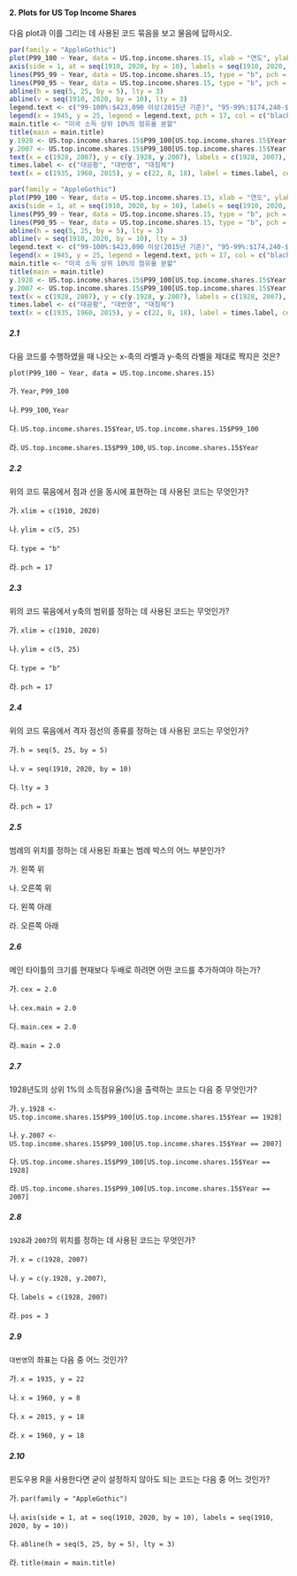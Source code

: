 #### 2. Plots for US Top Income Shares

다음 plot과 이를 그리는 데 사용된 코드 묶음을 보고 물음에 답하시오.

```r
par(family = "AppleGothic")
plot(P99_100 ~ Year, data = US.top.income.shares.15, xlab = "연도", ylab = "소득점유(%)", xlim = c(1910, 2020), ylim = c(5, 25), xaxt = "n", type = "b", pch = 17)
axis(side = 1, at = seq(1910, 2020, by = 10), labels = seq(1910, 2020, by = 10))
lines(P95_99 ~ Year, data = US.top.income.shares.15, type = "b", pch = 17, col = "red")
lines(P90_95 ~ Year, data = US.top.income.shares.15, type = "b", pch = 17, col = "blue")
abline(h = seq(5, 25, by = 5), lty = 3)
abline(v = seq(1910, 2020, by = 10), lty = 3)
legend.text <- c("99-100%:$423,090 이상(2015년 기준)", "95-99%:$174,240-$423,090", "90-95%:$121,360-$174,240")
legend(x = 1945, y = 25, legend = legend.text, pch = 17, col = c("black", "red", "blue"))
main.title <- "미국 소득 상위 10%의 점유율 분할"
title(main = main.title)
y.1928 <- US.top.income.shares.15$P99_100[US.top.income.shares.15$Year == 1928]
y.2007 <- US.top.income.shares.15$P99_100[US.top.income.shares.15$Year == 2007]
text(x = c(1928, 2007), y = c(y.1928, y.2007), labels = c(1928, 2007), pos = 3)
times.label <- c("대공황", "대번영", "대침체")
text(x = c(1935, 1960, 2015), y = c(22, 8, 18), label = times.label, cex = 1.5, col = "red")
```

```r
par(family = "AppleGothic")
plot(P99_100 ~ Year, data = US.top.income.shares.15, xlab = "연도", ylab = "소득점유(%)", xlim = c(1910, 2020), ylim = c(5, 25), xaxt = "n", type = "b", pch = 17)
axis(side = 1, at = seq(1910, 2020, by = 10), labels = seq(1910, 2020, by = 10))
lines(P95_99 ~ Year, data = US.top.income.shares.15, type = "b", pch = 17, col = "red")
lines(P90_95 ~ Year, data = US.top.income.shares.15, type = "b", pch = 17, col = "blue")
abline(h = seq(5, 25, by = 5), lty = 3)
abline(v = seq(1910, 2020, by = 10), lty = 3)
legend.text <- c("99-100%:$423,090 이상(2015년 기준)", "95-99%:$174,240-$423,090", "90-95%:$121,360-$174,240")
legend(x = 1945, y = 25, legend = legend.text, pch = 17, col = c("black", "red", "blue"))
main.title <- "미국 소득 상위 10%의 점유율 분할"
title(main = main.title)
y.1928 <- US.top.income.shares.15$P99_100[US.top.income.shares.15$Year == 1928]
y.2007 <- US.top.income.shares.15$P99_100[US.top.income.shares.15$Year == 2007]
text(x = c(1928, 2007), y = c(y.1928, y.2007), labels = c(1928, 2007), pos = 3)
times.label <- c("대공황", "대번영", "대침체")
text(x = c(1935, 1960, 2015), y = c(22, 8, 18), label = times.label, cex = 1.5, col = "red")
```

##### 2.1

다음 코드를 수행하였을 때 나오는 x-축의 라벨과 y-축의 라벨을 제대로 짝지은 것은?

```
plot(P99_100 ~ Year, data = US.top.income.shares.15)
```

가. `Year`, `P99_100`

나. `P99_100`, `Year`

다. `US.top.income.shares.15$Year`, `US.top.income.shares.15$P99_100`

라. `US.top.income.shares.15$P99_100`, `US.top.income.shares.15$Year`

##### 2.2

위의 코드 묶음에서 점과 선을 동시에 표현하는 데 사용된 코드는 무엇인가?

가. `xlim = c(1910, 2020)`

나. `ylim = c(5, 25)`

다. `type = "b"`

라. `pch = 17`

##### 2.3

위의 코드 묶음에서 y축의 범위를 정하는 데 사용된 코드는 무엇인가?

가. `xlim = c(1910, 2020)`

나. `ylim = c(5, 25)`

다. `type = "b"`

라. `pch = 17`

##### 2.4

위의 코드 묶음에서 격자 점선의 종류를 정하는 데 사용된 코드는 무엇인가?

가. `h = seq(5, 25, by = 5)`

나. `v = seq(1910, 2020, by = 10)`

다. `lty = 3`

라. `pch = 17`

##### 2.5

범례의 위치를 정하는 데 사용된 좌표는 범례 박스의 어느 부분인가?

가. 왼쪽 위

나. 오른쪽 위

다. 왼쪽 아래

라. 오른쪽 아래

##### 2.6

메인 타이틀의 크기를 현재보다 두배로 하려면 어떤 코드를 추가하여야 하는가?

가. `cex = 2.0`

나. `cex.main = 2.0`

다. `main.cex = 2.0`

라. `main = 2.0`

##### 2.7 

1928년도의 상위 1%의 소득점유율(%)을 출력하는 코드는 다음 중 무엇인가?

가. `y.1928 <- US.top.income.shares.15$P99_100[US.top.income.shares.15$Year == 1928]`

나. `y.2007 <- US.top.income.shares.15$P99_100[US.top.income.shares.15$Year == 2007]`

다. `US.top.income.shares.15$P99_100[US.top.income.shares.15$Year == 1928]`

라. `US.top.income.shares.15$P99_100[US.top.income.shares.15$Year == 2007]`

##### 2.8 

`1928`과 `2007`의 위치를 정하는 데 사용된 코드는 무엇인가?

가. `x = c(1928, 2007)`

나. `y = c(y.1928, y.2007)`, 

다. `labels = c(1928, 2007)`

라. `pos = 3`

##### 2.9 

`대번영`의 좌표는 다음 중 어느 것인가?

가. `x = 1935, y = 22`

나. `x = 1960, y = 8`

다. `x = 2015, y = 18`

라. `x = 1960, y = 18`

##### 2.10

윈도우용 R을 사용한다면 굳이 설정하지 않아도 되는 코드는 다음 중 어느 것인가?

가. `par(family = "AppleGothic")`

나. `axis(side = 1, at = seq(1910, 2020, by = 10), labels = seq(1910, 2020, by = 10))`

다. `abline(h = seq(5, 25, by = 5), lty = 3)`

라. `title(main = main.title)`

<P style = "page-break-before:always">
